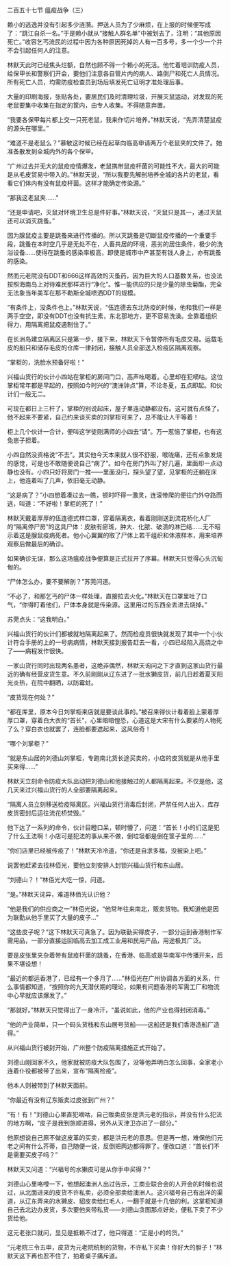 

二百五十七节 瘟疫战争（三）

赖小的逃逸并没有引起多少涟漪。押送人员为了少麻烦，在上报的时候便写成了：“跳江自杀一名。”于是赖小就从“接触人群名单”中被划去了，注明：“其他原因死亡。”收容乞丐流民的过程中因为各种原因死掉的人有一百多号，多一个少一个并不会引起任何人的注意。

林默天此时已经焦头烂额，自然也顾不得一个赖小的死活。他忙着培训防疫人员，给保甲长和警察们开会，要他们注意各自管片内的病人、路倒尸和死亡人员情况。所有死亡人员，均需防疫检查员到场后填发死亡证明才准处理后事。

大量的印刷海报，张贴各处，要居民们及时清理垃圾，开展灭鼠运动，对发现的死老鼠要集中收集在指定的筐内，由专人收集。不得随意弃置。

“我要各保甲每片都上交一只死老鼠，我来作切片培养。”林默天说，“先弄清楚鼠疫的源头在哪里。”

“难道不是老鼠么？”慕敏这时候已经在起草向临高申请两万个老鼠夹的文件了。她准备散发到全城内外的各个保甲。

“广州过去并无大的鼠疫疫情爆发，老鼠携带鼠疫杆菌的可能性不大，最大的可能是从毛皮贸易中带入的。”林默天说，“所以我要先解剖培养全城的各片的老鼠，看看它们体内有没有鼠疫杆菌。这样才能确定传染源。”

“那我这老鼠夹……”

“还是申请吧，灭鼠对环境卫生总是件好事。”林默天说，“灭鼠只是其一，通过灭鼠还可以消灭跳蚤。”

因为腺鼠疫主要是跳蚤来进行传播的。所以灭跳蚤是切断鼠疫传播的一个重要手段，跳蚤在本时空几乎是无处不在，人畜共居的环境，恶劣的居住条件，极少的洗浴设备……使得在跳蚤的感染率极高，即使是城市中产甚至有钱人身上，亦有跳蚤的感染。

然而元老院没有DDT和666这样高效的灭蚤药，因为巨大的人口基数关系，也没法按照海南岛上对待难民那样进行“净化”。惟一能供应的只是少量的除虫菊酯，完全无法象当年美军在那不勒斯全城喷洒DDT的规模。

“有条件上，没条件也上。”林默天说，“伍连德去东北防疫的时候，他和我们一样是两手空空，即没有DDT也没有抗生素，东北那地方，更不容易洗澡。全靠着组织得力，用隔离把鼠疫遏制住了。”

在长洲岛建立隔离区只是第一步，接下来，林默天下令暂停所有毛皮交易。运载毛皮的船只和储存毛皮的仓库一律封闭，接触人员全部送入检疫区隔离观察。

“掌柜的，洗脸水预备好啦！”

兴福山货行的伙计小四站在掌柜的房间门口，高声吆喝着。心里却在犯嘀咕。这位掌柜常年都是早起的，按照如今时兴的“澳洲钟点”算，不论冬夏，五点即起。和伙计们一般无二。

可现在都日上三杆了，掌柜的别说起床，屋子里连动静都没有。这可就有点怪了。他不起来不要紧，自己约来谈买卖的刘掌柜可来了，总不能让人干等着！

柜上几个伙计一合计，便叫这学徒刚满师的小四去“请”。万一惹恼了掌柜，也有这兔崽子担着。

小四自然没资格说“不去”。其实他今天本来就人很不舒服，喉咙痛，还有点象发烧的感觉，可是也不敢随便说自己“病了”。如今在房门外叫了好几遍，里面却一点动静也没有。小四只好将房门一推――里面没闩，探头望了望，见掌柜的还躺在床上，他连着叫了几声，依旧毫无动静。

“这是病了？”小四想着凑过去一瞧，顿时吓得一激灵，连滚带爬的便往门外夺路而逃，叫道：“不好啦！掌柜的死了！”

林默天戴着厚厚的伍连德式样口罩，穿着隔离衣，看着刚刚送到流花桥化人厂的“隔离停尸房”的这具尸体：皮肤有瘀斑，肿大、化脓、破溃的淋巴结……无不昭示着这是腺鼠疫病死者。他小心翼翼的取了尸体上若干组织和体液样本，用来培养观察后做最后的确诊。

如果确诊无误，那么这场瘟疫战争便算是正式拉开了序幕。林默天只觉得心头沉甸甸的。

“尸体怎么办，要不要解剖？”苏莞问道。

“不必了，和那乞丐的尸体一样处理，直接拉去火化。”林默天在口罩里吐了口气，“你得盯着他们，尸体本身就是传染源。这里用过的东西全丢进去烧掉。”

苏莞点头：“这我明白。”

兴福山货行的伙计们都被就地隔离起来了。然而检疫员很快就发现了其中一个小伙计符合手册的上的一号病病情，林默天接到报告赶去一看，小四已经陷入高烧之中了――病程发作很快。

一家山货行同时出现两名患者，这绝非偶然，林默天询问之下才直到这家山货行最近的确有经营皮货生意。不久前刚刚从辽东进了一批水獭皮货，前几日趁着夏天阳光炎热，在院中翻晒，以防霉蛀。

“皮货现在何处？”

“都在库里，原本今日刘掌柜来店就是要谈此事的。”被召来得伙计看着脸上蒙着厚厚口罩，穿着白大衣的“首长”，心里暗暗惶恐，心道这是大宋有什么要紧的人物死了么？穿白衣也就罢了，连脸都要遮起来，这风俗奇！

“哪个刘掌柜？”

“就是东山居的刘德山刘掌柜，专跑南北货长途买卖的，小店的皮货就是从他手里买来得……”

林默天立刻命令防疫大队出动把刘德山和他接触过的人都隔离起来。不仅是他，这几天来过兴福山货行的人全部要隔离起来。

“隔离人员立刻移送检疫隔离区。兴福山货行消毒后封闭，严禁任何人出入，库存皮货密封后运往流花桥焚毁。”

他下达了一系列的命令，伙计目瞪口呆，顿时懵了，问道：“首长！小的们这是犯了什么王法啊！小店可是犯法的事从来不做，倒垃圾都是倒在筐子里的……”

“你们店里已经被传疫了！”林默天冷冷道，“你还是自求多福，没被染上吧。”

说罢他赶紧去找林佰光，要他立刻安排人封锁兴福山货行和东山居。

“刘德山？！”林佰光大吃一惊，问道。

“是。”林默天诧异，难道林佰光认识他？

“他是我们的供应商之一”林佰光说，“他常年往来南北，贩卖货物。我知道他是因为联勤从他手里买了大量的皮子…”

“这些皮子呢？”这下林默天可真急了。因为联勤买得皮子，一部分运到香港制作军需用品，一部分直接运回临高去加工成工业用和民用产品，用途极其广泛。

要是皮张里夹杂着带有鼠疫杆菌的跳蚤，在香港、临高或是华南军中传播开来，后果不堪设想！

“最近的都运香港了，已经有一个多月了……”林佰光在广州协调各方面的关系，什么事情都知道，“按照你的九天潜伏期的理论，如果有问题香港的军需工厂和物流中心早就应该爆发了。”

“那就好。”林默天只觉得出了一身冷汗，“虽说如此，他的产业也得封闭消毒。”

“他的产业简单，只一个码头货栈和东山居号货船――这船还是我们香港造船厂造得。”

从兴福山货行被封开始，广州整个防疫隔离措施正式开始了。

刘德山刚回家不久，他家就被防疫大队包围了，没等他弄明白怎么回事，全家老小连着仆役都被带了出来，宣布“隔离检疫”。

他本人则被带到了林默天面前。

“你最近有没有辽东贩卖过皮张到广州？”

“有！有！”刘德山心里直犯嘀咕，自己贩卖皮张是洪元老的指示，并没有什么犯法的地方啊，“皮子是我到旅顺进得，另外从天津卫亦进了一部分。”

他原想说自己原不做这皮革的买卖，都是洪元老的意思。但是再一想，难保他们元老之间有什么芥蒂，自己随便一说，反倒把两边都得罪了。便改口道：“首长们不是需要买皮子吗？”

林默天又问道：“兴福号的水獭皮可是从你手中买得？”

刘德山心里咯噔一下，他想起澳洲人出过告示，工商业联合会的人开会的时候也说过，从北面进来的皮货不许私卖，必须全部卖给澳洲人。这兴福号自己有出洋的渠道，从辽东弄来的水獭皮、貂皮卖给红毛人，一翻手就是十几倍的利。这掌柜知道自己去北边办皮货，多次要他夹带私货――刘德山贪图那点好处，便私下卖了不少货给他。

这元老张口就问，显见是抵赖不过了，他只得道：“正是小的的货。”

“元老院三令五申，皮货为元老院统制的货物，不许私下买卖！你好大的胆子！”林默天这下再也忍不住了，拍着桌子痛斥道。

